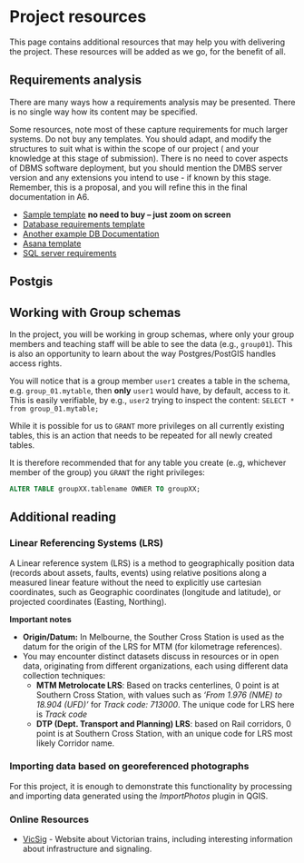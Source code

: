 # Project resources

This page contains additional resources that may help you with delivering the project. These resources will be added as we go, for the benefit of all.

## Requirements analysis 

There are many ways how a requirements analysis may be presented. There is no single way how its content may be specified.

Some resources, note most of these capture requirements for much larger systems. Do not buy any templates. You should adapt, and modify the structures to suit what is within the scope of our project ( and your knowledge at this stage of submission). There is no need to cover aspects of DBMS software deployment, but you should mention the DMBS server version and any extensions you intend to use - if known by this stage. Remember, this is a proposal, and you will refine  this in the final documentation in A6.

- [Sample template](https://www.softwaredevelopmenttemplates.com/templates/database-design-document-template/) **no need to buy -- just zoom on screen**
- [Database requirements template](https://www.gretaforag.com/backend-database-requirement-specification-template/)
- [Another example DB Documentation](https://www.sdlcforms.com/PDFClientsDownload/Database_Design_Document.pdf)
- [Asana template](https://asana.com/resources/software-requirement-document-template)
- [SQL server requirements](https://www.mssqltips.com/sqlservertip/1456/sql-server-database-requirements/)


## Postgis

## Working with Group schemas

In the project, you will be working in group schemas, where only your group members and teaching staff will be able to see the data (e.g., `group01`). This is also an opportunity to learn about the way Postgres/PostGIS handles access rights.

You will notice that is a group member `user1` creates a table in the schema, e.g. `group_01.mytable`, then **only** `user1` would have, by default, access to it. This is easily verifiable, by e.g., `user2` trying to inspect the content: `SELECT * from group_01.mytable;`

While it is possible for us to `GRANT` more privileges on all currently existing tables, this is an action that needs to be repeated for all newly created tables.

It is therefore recommended that for any table you create (e..g, whichever member of the group) you `GRANT` the right privileges:

```sql
ALTER TABLE groupXX.tablename OWNER TO groupXX;
```

## Additional reading

### Linear Referencing Systems (LRS)

A Linear reference system (LRS) is a method to geographically position data (records about assets, faults, events) using relative positions along a measured linear feature without the need to explicitly use cartesian coordinates, such as Geographic coordinates (longitude and latitude), or projected coordinates (Easting, Northing). 

**Important notes**

- **Origin/Datum:** In Melbourne, the Souther Cross Station is used as the datum for the origin of the LRS for MTM (for kilometrage references).
- You may encounter distinct datasets discuss in resources or in open data, originating from different organizations, each using different data collection techniques:
    - **MTM Metrolocate LRS**: Based on tracks centerlines, 0 point is at Southern Cross Station, with values such as *‘From 1.976 (NME) to 18.904 (UFD)’* for *Track code: 713000*. The unique code for LRS here is *Track code*
    - **DTP (Dept. Transport and Planning) LRS**: based on Rail corridors,  0 point is at Southern Cross Station, with an  unique code for LRS most likely Corridor name.

### Importing data based on georeferenced photographs

For this project, it is enough to demonstrate this functionality by processing and importing data generated using the *ImportPhotos* plugin in QGIS.

### Online Resources

- [VicSig](https://vicsig.net/index.php?page=infrastructure) - Website about Victorian trains, including interesting information about infrastructure and signaling.